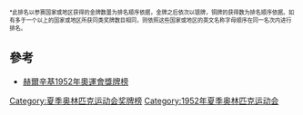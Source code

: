 {{Infobox award
| name             = 1952年夏季奥林匹克运动会奖牌榜
| award1_type      = 金牌数最多
| award1_winner    = {{flagIOC|USA|1952年夏季|40}}
| award2_type      = 银牌数最多
| award2_winner    = {{flagIOC|URS|1952年夏季|30}}
| award3_type      = 铜牌数最多
| award3_winner    = {{flagIOC|URS|1952年夏季|19}}
| award4_type      = 奖牌总数最多
| award4_winner    = {{flagIOC|USA|1952年夏季|76}}
| previous         = [[1948年夏季奥林匹克运动会奖牌榜|1948]]
| main             = [[奥林匹克运动会奖牌统计|奥林匹克运动会奖牌榜]]
| next             = [[1956年夏季奥林匹克运动会奖牌榜|1956]]
|location={{flagIOC|FIN}}[[赫爾辛基|赫爾辛基]]}}
{{奧運頂|年季=1952年夏季}}
{{奧運隊伍|位=1|編碼=USA|variant=1912|年季=1952年夏季|金='''40'''|銀='''19'''|銅='''17'''|總='''76'''}}
{{奧運隊伍|位=2|編碼=URS|variant=1923|年季=1952年夏季|金=22|銀=30|銅=19|總=71}}
{{奧運隊伍|位=3|編碼=HUN|variant=1949|年季=1952年夏季|金=16|銀=10|銅=16|總=42}}
{{奧運隊伍|位=4|編碼=SWE|年季=1952年夏季|金=12|銀=13|銅=10|總=35}}
{{奧運隊伍|位=5|編碼=ITA|年季=1952年夏季|金=8|銀=9|銅=4|總=21}}
{{奧運隊伍|位=6|編碼=TCH|年季=1952年夏季|金=7|銀=3|銅=3|總=13}}
{{奧運隊伍|位=7|編碼=FRA|年季=1952年夏季|金=6|銀=6|銅=6|總=18}}
{{奧運隊伍|位=8|編碼=FIN|年季=1952年夏季|金=6|銀=3|銅=13|總=22|主办=CCCCFF}}
{{奧運隊伍|位=9|編碼=AUS|年季=1952年夏季|金=6|銀=2|銅=3|總=11}}
{{奧運隊伍|位=10|編碼=NOR|年季=1952年夏季|金=3|銀=2|銅=0|總=5}}
{{奧運隊伍|位=11|編碼=SUI|年季=1952年夏季|金=2|銀=6|銅=6|總=14}}
{{奧運隊伍|位=12|編碼=SAF|年季=1952年夏季|金=2|銀=4|銅=4|總=10}}
{{奧運隊伍|位=13|編碼=JAM|variant=1906|年季=1952年夏季|金=2|銀=3|銅=0|總=5}}
{{奧運隊伍|位=13|編碼=BEL|年季=1952年夏季|金=2|銀=2|銅=0|總=4}}
{{奧運隊伍|位=15|編碼=DEN|年季=1952年夏季|金=2|銀=1|銅=3|總=6}}
{{奧運隊伍|位=16|編碼=TUR|年季=1952年夏季|金=2|銀=0|銅=1|總=3}}
{{奧運隊伍|位=17|編碼=JPN|年季=1952年夏季|金=1|銀=6|銅=2|總=9}}
{{奧運隊伍|位=18|編碼=GBR|年季=1952年夏季|金=1|銀=2|銅=8|總=11}}
{{奧運隊伍|位=19|編碼=ARG|年季=1952年夏季|金=1|銀=2|銅=2|總=5}}
{{奧運隊伍|位=20|編碼=POL|年季=1952年夏季|金=1|銀=2|銅=1|總=4}}
{{奧運隊伍|位=21|編碼=CAN|variant=1921|年季=1952年夏季|金=1|銀=2|銅=0|總=3}}
{{奧運隊伍|位=21|編碼=YUG|年季=1952年夏季|金=1|銀=2|銅=0|總=3}}
{{奧運隊伍|位=23|編碼=ROM|variant=1948a|年季=1952年夏季|金=1|銀=1|銅=2|總=4}}
{{奧運隊伍|位=24|編碼=BRA|variant=1889|年季=1952年夏季|金=1|銀=0|銅=2|總=3}}
{{奧運隊伍|位=24|編碼=NZL|年季=1952年夏季|金=1|銀=0|銅=2|總=3}}
{{奧運隊伍|位=26|編碼=IND|年季=1952年夏季|金=1|銀=0|銅=1|總=2}}
{{奧運隊伍|位=27|編碼=LUX|年季=1952年夏季|金=1|銀=0|銅=0|總=1}}
{{奧運隊伍|位=28|編碼=GER|年季=1952年夏季|金=0|銀=7|銅=17|總=24}}
{{奧運隊伍|位=29|編碼=NED|年季=1952年夏季|金=0|銀=5|銅=0|總=5}}
{{奧運隊伍|位=30|編碼=IRI|variant=1925|年季=1952年夏季|金=0|銀=3|銅=4|總=7}}
{{奧運隊伍|位=31|編碼=CHI|年季=1952年夏季|金=0|銀=2|銅=0|總=2}}
{{奧運隊伍|位=32|編碼=AUT|年季=1952年夏季|金=0|銀=1|銅=1|總=2}}
{{奧運隊伍|位=32|編碼=LIB|年季=1952年夏季|金=0|銀=1|銅=1|總=2}}
{{奧運隊伍|位=34|編碼=IRL|年季=1952年夏季|金=0|銀=1|銅=0|總=1}}
{{奧運隊伍|位=34|編碼=MEX|variant=1934|年季=1952年夏季|金=0|銀=1|銅=0|總=1}}
{{奧運隊伍|位=34|編碼=ESP|variant=1945|年季=1952年夏季|金=0|銀=1|銅=0|總=1}}
{{奧運隊伍|位=37|編碼=KOR|年季=1952年夏季|金=0|銀=0|銅=2|總=2}}
{{奧運隊伍|位=37|編碼=TRI|年季=1952年夏季|金=0|銀=0|銅=2|總=2}}
{{奧運隊伍|位=37|編碼=URU|年季=1952年夏季|金=0|銀=0|銅=2|總=2}}
{{奧運隊伍|位=40|編碼=BUL|variant=1946|年季=1952年夏季|金=0|銀=0|銅=1|總=1}}
{{奧運隊伍|位=40|編碼=EGY|variant=1922|年季=1952年夏季|金=0|銀=0|銅=1|總=1}}
{{奧運隊伍|位=40|編碼=POR|年季=1952年夏季|金=0|銀=0|銅=1|總=1}}
{{奧運隊伍|位=40|編碼=VEN|variant=1930|年季=1952年夏季|金=0|銀=0|銅=1|總=1}}
{{奧运总|金=149|银=152|铜=158|总=459}}
{{奧運底}}

<span style="font-size:smaller;"><span style="font-size:smaller;">*此排名以参赛国家或地区获得的金牌数量为排名顺序依据，金牌之后依次以银牌，铜牌的获得数为排名顺序依据。如有多于一个以上的国家或地区所获同类奖牌数目相同，则依照这些国家或地区的英文名称字母顺序在同一名次内进行排名。</span></span>

== 參考 ==
* [http://www.olympic.org/uk/games/past/table_uk.asp?OLGT=1&OLGY=1952 赫爾辛基1952年奧運會獎牌榜]{{Wayback|url=http://www.olympic.org/uk/games/past/table_uk.asp?OLGT=1&OLGY=1952 |date=20081125115115 }}

{{Olympic Games Medal Counts}}

[[Category:夏季奥林匹克运动会奖牌榜|Category:夏季奥林匹克运动会奖牌榜]]
[[Category:1952年夏季奥林匹克运动会|Category:1952年夏季奥林匹克运动会]]